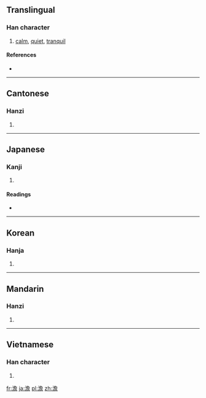 {{also|淡}}
==Translingual==

===Han character===
{{Han char|rn=85|rad=水|as=13|sn=16|four=3716<sub>1</sub>|canj=水弓金口 (ENCR)}}

# [[calm]], [[quiet]], [[tranquil]]

====References====
* {{Han ref|kx=0653.360|dkj=18421|dj=1064.010|hdz=31762.010|uh=6FB9|ud=28601|bh=BF46|bd=48966}}

----

==Cantonese==

===Hanzi===
{{yue-hanzi|jyut=|y=daam6, taam4}}

# {{defn|Cantonese|sort=水13}}

----

==Japanese==

===Kanji===
{{ja-kanji|grade=|rs=水13}}

# {{defn|Japanese|sort=水13}}

====Readings====
* {{ja-readings|on=[[たん]] (tan), [[せん]] (sen)|kun=[[あわい]] (awai)}}

----

==Korean==

===Hanja===
{{ko-hanja|hangeul=담|eumhun=|rv=dam|mr=tam|y=tam}}

# {{defn|Korean|sort=水13}}

----

==Mandarin==

===Hanzi===
{{cmn-hanzi|pin=[[dàn]] ([[dan4]])|wg=tan<sup>4</sup>}}

# {{defn|Mandarin|sort=水13}}

----

==Vietnamese==

===Han character===
{{vi-hantu|[[đạm]]|rs=水13}}

# {{defn|Vietnamese|sort=水13}}

[[fr:澹]]
[[ja:澹]]
[[pl:澹]]
[[zh:澹]]